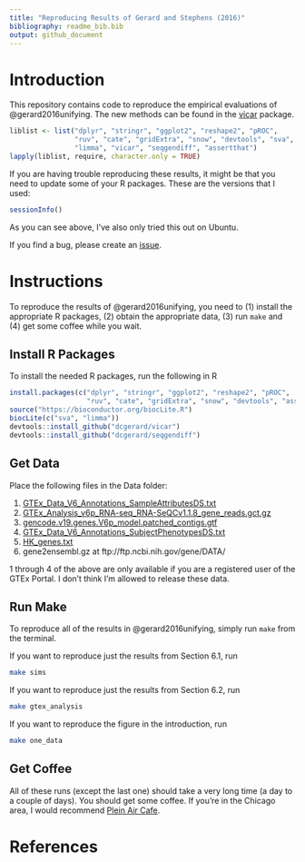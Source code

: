 ```yaml
---
title: "Reproducing Results of Gerard and Stephens (2016)"
bibliography: readme_bib.bib
output: github_document
---
```


# Introduction

This repository contains code to reproduce the empirical evaluations
of @gerard2016unifying. The new methods can be found in the
[vicar](https://github.com/dcgerard/vicar) package.

```r
liblist <- list("dplyr", "stringr", "ggplot2", "reshape2", "pROC",
                "ruv", "cate", "gridExtra", "snow", "devtools", "sva",
                "limma", "vicar", "seqgendiff", "assertthat")
lapply(liblist, require, character.only = TRUE)
```

If you are having trouble reproducing these results, it might be that you need to update some of your R packages. These are the versions that I used:

```r
sessionInfo()
```

As you can see above, I've also only tried this out on Ubuntu.

If you find a bug, please create an
[issue](https://github.com/dcgerard/ruvb_sims/issues).

# Instructions

To reproduce the results of @gerard2016unifying, you need to (1)
install the appropriate R packages, (2) obtain the appropriate data,
(3) run `make` and (4) get some coffee while you wait.

## Install R Packages

To install the needed R packages, run the following in R

``` r
install.packages(c("dplyr", "stringr", "ggplot2", "reshape2", "pROC",
                   "ruv", "cate", "gridExtra", "snow", "devtools", "assertthat"))
source("https://bioconductor.org/biocLite.R")
biocLite(c("sva", "limma"))
devtools::install_github("dcgerard/vicar")
devtools::install_github("dcgerard/seqgendiff")
```


## Get Data

Place the following files in the Data folder:

1. [GTEx_Data_V6_Annotations_SampleAttributesDS.txt](http://www.gtexportal.org/home/datasets#filesetFilesDiv21)
2. [GTEx_Analysis_v6p_RNA-seq_RNA-SeQCv1.1.8_gene_reads.gct.gz](http://www.gtexportal.org/home/datasets#filesetFilesDiv11)
3. [gencode.v19.genes.V6p_model.patched_contigs.gtf](http://www.gtexportal.org/home/datasets#filesetFilesDiv14)
4. [GTEx_Data_V6_Annotations_SubjectPhenotypesDS.txt](http://www.gtexportal.org/home/datasets#datasetDiv2)
5. [HK_genes.txt](http://www.tau.ac.il/~elieis/HKG/HK_genes.txt)
6. gene2ensembl.gz at ftp://ftp.ncbi.nih.gov/gene/DATA/

1 through 4 of the above are only available if you are a registered
user of the GTEx Portal. I don't think I'm allowed to release these
data.

## Run Make

To reproduce all of the results in @gerard2016unifying, simply run
`make` from the terminal.

If you want to reproduce just the results from Section 6.1, run
``` bash
make sims
```

If you want to reproduce just the results from Section 6.2, run
``` bash
make gtex_analysis
```

If you want to reproduce the figure in the introduction, run
``` bash
make one_data
```

## Get Coffee

All of these runs (except the last one) should take a very long time
(a day to a couple of days). You should get some coffee. If you're in
the Chicago area, I would recommend
[Plein Air Cafe](http://www.pleinaircafe.co/).

# References
